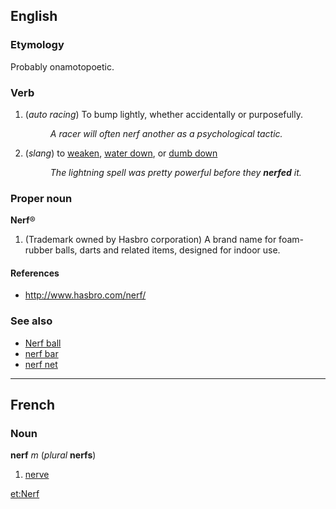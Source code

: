 ==English==

=== Etymology ===
Probably onamotopoetic.

=== Verb ===

# (''auto racing'') To bump lightly, whether accidentally or purposefully.
#: ''A racer will often nerf another as a psychological tactic.''
# (''slang'') to [[weaken]], [[water down]], or [[dumb down]]
#:''The lightning spell was pretty powerful before they '''nerfed''' it.''

=== Proper noun ===
'''Nerf'''®

# (Trademark owned by Hasbro corporation) A brand name for foam-rubber balls, darts and related items, designed for indoor use.

====References====

* http://www.hasbro.com/nerf/

=== See also ===

*[[Nerf ball]]
*[[nerf bar]] <!-- not a registered trademark (see entry) -->
*[[nerf net]] <!-- ditto -->

----
==French==
===Noun===
'''nerf''' ''m'' (''plural'' '''nerfs''')

#[[nerve]]

[[et:Nerf]]